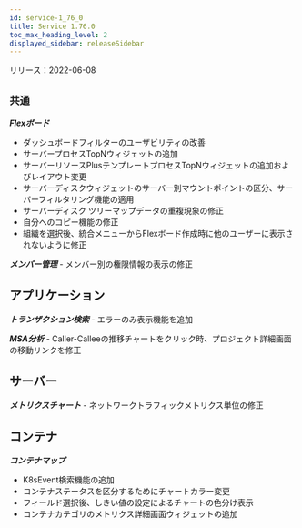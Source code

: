 ```yaml
---
id: service-1_76_0
title: Service 1.76.0
toc_max_heading_level: 2
displayed_sidebar: releaseSidebar
---
```



リリース：2022-06-08

## `共通`

**_Flexボード_**

- ダッシュボードフィルターのユーザビリティの改善
- サーバープロセスTopNウィジェットの追加
- サーバーリソースPlusテンプレートプロセスTopNウィジェットの追加およびレイアウト変更
- サーバーディスクウィジェットのサーバー別マウントポイントの区分、サーバーフィルタリング機能の適用
- サーバーディスク ツリーマップデータの重複現象の修正
- 自分へのコピー機能の修正
- 組織を選択後、統合メニューからFlexボード作成時に他のユーザーに表示されないように修正

**_メンバー管理_** - メンバー別の権限情報の表示の修正

## アプリケーション

**_トランザクション検索_** - エラーのみ表示機能を追加

**_MSA分析_** - Caller-Calleeの推移チャートをクリック時、プロジェクト詳細画面の移動リンクを修正

## サーバー

**_メトリクスチャート_** - ネットワークトラフィックメトリクス単位の修正

## コンテナ

**_コンテナマップ_**

- K8sEvent検索機能の追加
- コンテナステータスを区分するためにチャートカラー変更
- フィールド選択後、しきい値の設定によるチャートの色分け表示
- コンテナカテゴリのメトリクス詳細画面ウィジェットの追加
